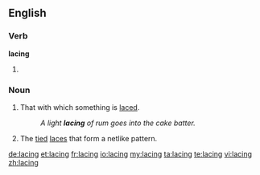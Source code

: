==English==

===Verb===
'''lacing'''

# {{present participle of|lace}}

===Noun===
{{en-noun}}

# That with which something is [[lace]]d.
#: ''A light '''lacing''' of rum goes into the cake batter.''
# The [[tied]] [[lace]]s that form a netlike pattern.

[[de:lacing]]
[[et:lacing]]
[[fr:lacing]]
[[io:lacing]]
[[my:lacing]]
[[ta:lacing]]
[[te:lacing]]
[[vi:lacing]]
[[zh:lacing]]